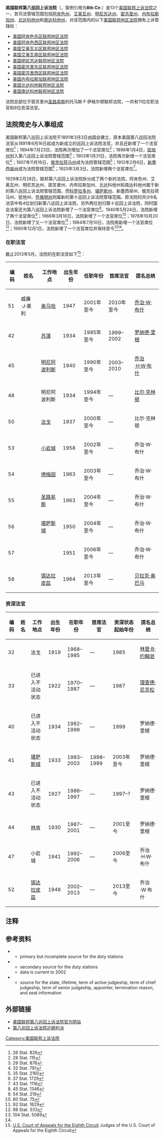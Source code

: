 {{noteTA
|G1=USState
|G2=美國總統
}}
{{Infobox U.S. court of appeals
|circuit name = 美国联邦第八巡回上诉法院
|abbrev = 8th Cir.
|appeals from = 阿肯色东区
|appeals from2 = 阿肯色西区
|appeals from3 = 艾奥瓦北区
|appeals from4 = 艾奥瓦南区
|appeals from5 = 明尼苏达
|appeals from6 = 密苏里东区
|appeals from7 = 密苏里西区
|appeals from8 = 内布拉斯加
|appeals from9 = 北达科他
|appeals from10 = 南达科他
|location = {{USA}}[[密苏里州|密苏里州]][[圣路易斯|圣路易斯]]
|map image name = Eagleton Courthouse.JPG
|map image width = 180px
|map image caption = {{link-en|托马斯·F·伊格尔顿联邦法院|Thomas F. Eagleton United States Courthouse}}
|seal = US-CourtOfAppeals-8thCircuit-Seal.png
|seal size = 130
|chief judge = {{link-en|威廉·J·莱利|William J. Riley}}
|active judges = 11
|senior judges = 8
|established = 1891年3月3日<ref name="history">[http://www.fjc.gov/history/home.nsf/page/courts_coa_circuit_08.html History of the Federal Judiciary]U.S. Court of Appeals for the Eighth Circuit</ref>
|official site = http://www.ca8.uscourts.gov/
}}

'''美国联邦第八巡回上诉法院'''（{{lang-en|United States Court of Appeals for the Eighth Circuit}}，案例引用为'''8th Cir.'''）是13个[[美国联邦上诉法院|美国联邦上诉法院]]之一，其司法管辖范围包括[[阿肯色州|阿肯色州]]、[[艾奥瓦州|艾奥瓦州]]、[[明尼苏达州|明尼苏达州]]、[[密苏里州|密苏里州]]、[[内布拉斯加州|内布拉斯加州]]、[[北达科他州|北达科他州]]和[[南达科他州|南达科他州]]，对该范围内的以下[[美国联邦地区法院|美国联邦地区法院]]拥有上诉管辖权：
* [[美国阿肯色东区联邦地区法院|美国阿肯色东区联邦地区法院]]
* [[美国阿肯色西区联邦地区法院|美国阿肯色西区联邦地区法院]]
* [[美国艾奥瓦北区联邦地区法院|美国艾奥瓦北区联邦地区法院]]
* [[美国艾奥瓦南区联邦地区法院|美国艾奥瓦南区联邦地区法院]]
* [[美国明尼苏达联邦地区法院|美国明尼苏达联邦地区法院]]
* [[美国密苏里东区联邦地区法院|美国密苏里东区联邦地区法院]]
* [[美国密苏里西区联邦地区法院|美国密苏里西区联邦地区法院]]
* [[美国内布拉斯加联邦地区法院|美国内布拉斯加联邦地区法院]]
* [[美国北达科他联邦地区法院|美国北达科他联邦地区法院]]
* [[美国南达科他联邦地区法院|美国南达科他联邦地区法院]]

法院总部位于密苏里州[[圣路易斯|圣路易斯]]的托马斯·F·伊格尔顿联邦法院，一共有11位在职法官和8位资深法官。

==法院简史与人事组成==
美国联邦第八巡回上诉法院于1891年3月3日由国会建立，原本美国第八巡回法院法官从1891年6月16日起成为新成立的巡回上诉法院法官，并且还新增了一个法官席位<ref group="注">26 Stat. 826</ref>；1894年7月23日，法院再次增加了一个法官席位<ref group="注">28 Stat. 115</ref>；1896年1月4日，[[犹他州|犹他州]]划入第八巡回上诉法院管辖范围<ref group="注">29 Stat. 876</ref>；1903年1月31日，法院再次新增一个法官席位<ref group="注">32 Stat. 791</ref>；1907年11月16日，[[俄克拉荷马州|俄克拉荷马州]]成为法院管辖范围<ref group="注">35 Stat. 2160</ref>；1912年2月6日，[[新墨西哥州|新墨西哥州]]成为法院管辖范围<ref group="注">37 Stat. 1729</ref>；1925年3月3日，法院新增两个法官席位<ref group="注">43 Stat. 1116</ref>。

1929年2月28日，联邦第八巡回上诉法院拆分成了两个新的法院，阿肯色州、艾奥瓦州、明尼苏达州、密苏里州、内布拉斯加州、北达科他州和南达科他州属于新的第八巡回上诉法院管辖范围，而[[科罗拉多州|科罗拉多州]]、[[堪萨斯州|堪萨斯州]]、新墨西哥州、俄克拉荷马州、犹他州、[[怀俄明州|怀俄明州]]则属新的第十巡回上诉法院管辖范围。原法院的共计6名法官中有4位划归新第八巡回上诉法院，另外两位划归第十巡回上诉法院，同时国会法案还为第八巡回上诉法院新增了一个法官席位<ref group="注">45 Stat. 1346</ref>。1940年5月24日，法院新增了两个法官席位<ref group="注">54 Stat. 219</ref>；1966年3月18日，法院新增了一个法官席位<ref group="注">80 Stat. 75</ref>；1978年10月20日，法院新增了又一个法官席位<ref group="注">92 Stat. 1629</ref>；1984年7月10日，法院再新增一个法官席位<ref group="注">98 Stat. 333</ref>；1990年12月1日，法院新增了一个法官席位并保持至今<ref group="注">104 Stat. 5089</ref><ref name="history" />。

===在职法官===
截止2013年5月，法院的在职法官如下<ref>[http://www.fjc.gov/servlet/nGetCourt?cid=15&order=c&ctype=ac&instate=08 U.S. Court of Appeals for the Eighth Circuit] {{webarchive|url=https://web.archive.org/web/20121002160603/http://www.fjc.gov/servlet/nGetCourt?cid=15&order=c&ctype=ac&instate=08 |date=2012-10-02 }}Judges of the U.S. Court of Appeals for the Eighth Circuit</ref>：

{| class=wikitable
|-
! 编码
! 姓名
! 工作地点
! 出生年份
! 任职年份
! 首席法官
! 提名总统
|-
|51
|威廉·J·莱利
|[[奥马哈_(内布拉斯加州)|奥马哈]]
|1947
|2001年至今
|2010年至今
|[[乔治·W·布什|乔治·W·布什]]
|-
| 42
| {{link-en|罗杰·李兰德·乌尔曼|Roger Leland Wollman}}
| [[苏瀑|苏瀑]]
| 1934
| 1985年至今
| 1999–2002
| [[罗纳德·里根|罗纳德·里根]]
|-
| 45
| {{link-en|詹姆斯·B·洛肯|James B. Loken}}
| [[明尼阿波利斯|明尼阿波利斯]]
| 1940
| 1990年至今
| 2003–2010
| [[乔治·H·W·布什|乔治·H·W·布什]]
|-
| 48
| {{link-en|戴安娜·E·墨菲|Diana E. Murphy}}
| 明尼阿波利斯
| 1934
| 1994年至今
| —
| [[比尔·克林顿|比尔·克林顿]]
|-
| 50
| {{link-en|科米特·爱德华·拜尔|Kermit Edward Bye}}
| [[法戈_(北达科他州)|法戈]]
| 1937
| 2000年至今
| —
| 比尔·克林顿
|-
| 53
| {{link-en|拉文斯坦·史密斯|Lavenski Smith}}
| [[小岩城_(阿肯色州)|小岩城]]
| 1958
| 2002年至今
| —
| 乔治·W·布什
|-
| 54
| {{link-en|史蒂文·科洛顿|Steven Colloton}}
| [[德梅因|德梅因]]
| 1963
| 2003年至今
| —
| 乔治·W·布什
|-
| 55
| {{link-en|雷蒙德·格鲁恩德|Raymond W. Gruender}}
| [[圣路易斯_(密苏里州)|圣路易斯]]
| 1963
| 2004年至今
| —
| 乔治·W·布什
|-
| 56
| {{link-en|威廉·杜恩·本顿|William Duane Benton}}
| [[堪萨斯城_(密苏里州)|堪萨斯城]]
| 1950
| 2004年至今
| —
| 乔治·W·布什
|-
| 57
| {{link-en|波比·谢柏德|Bobby E. Shepherd}}
| {{link-en|埃尔多拉多 (阿肯色州)|El Dorado, Arkansas|埃尔多拉多}}
| 1951
| 2006年至今
| —
| 乔治·W·布什
|-
| 58
| {{link-en|简·路易斯·凯利|Jane Louise Kelly}}
| [[锡达拉皮兹|锡达拉皮兹]]
| 1964
| 2013年至今
| —
| [[贝拉克·奥巴马|贝拉克·奥巴马]]
|}

===资深法官===
{| class=wikitable
|- valign=bottom
! 编码
! 姓名
! 工作地点
! 出生年份
! 在职年份
! 首席法官
! 资深状态起始年份
! 提名总统
|-
| 32
| {{link-en|迈伦·H·布莱特|Myron H. Bright}}
| 法戈
| 1919
| 1968–1985
| —
| 1985
| [[林登·B·约翰逊|林登·B·约翰逊]]
|-
| 33
| {{link-en|唐纳德·罗伊·罗斯|Donald Roe Ross}}
| 已进入不活动状态
| 1922
| 1970–1987
| —
| 1987
| [[理查德·尼克松|理查德·尼克松]]
|-
| 40
| {{link-en|乔治·加德纳·法格|George Gardner Fagg}}
| 已进入不活动状态
| 1934
| 1982–1999
| —
| 1999
| 罗纳德·里根
|-
| 41
| {{link-en|帕斯科·鲍曼二世|Pasco Bowman II}}
| [[堪萨斯城_(密苏里州)|堪萨斯城]]
| 1933
| 1983–2003
| 1998–1999
| 2003年至今
| 罗纳德·里根
|-
| 43
| {{link-en|弗兰克·J·玛吉尔|Frank J. Magill}}
| 已进入不活动状态
| 1927
| 1986–1997
| —
| 1997–?
| 罗纳德·里根
|-
| 44
| {{link-en|克拉伦斯·阿伦·比姆|Clarence Arlen Beam}}
| [[林肯_(内布拉斯加州)|林肯]]
| 1930
| 1987–2001
| —
| 2001至今
| 罗纳德·里根
|-
| 47
| {{link-en|莫里斯·S·阿诺德|Morris S. Arnold}}
| 小岩城
| 1941
| 1992–2006
| —
| 2006至今
| 乔治·H·W·布什
|-
| 52
| {{link-en|迈克尔·约瑟夫·梅洛伊|Michael Joseph Melloy}}
| [[锡达拉皮兹|锡达拉皮兹]]
| 1948
| 2002–2013
| —
| 2013至今
| 乔治·W·布什
|}

==注释==
{{reflist|group="注"|2}}

==参考资料==
{{reflist|2}}
*{{cite web
 |url         = https://lawclerks.ao.uscourts.gov/web/jobSearch
 |title       = Standard Search
 |work        = Federal Law Clerk Information System
 |accessdate  = June 10, 2005
 |deadurl     = yes
 |archiveurl  = https://web.archive.org/web/20051021220038/https://lawclerks.ao.uscourts.gov/web/jobSearch
 |archivedate = 2005年10月21日
}}
** primary but incomplete source for the duty stations
*{{cite web
 |url         = http://www.utexas.edu/law/depts/career/downloads/judicial_listing.html
 |title       = Instructions for Judicial Directory
 |work        = Website of the University of Texas Law School
 |accessdate  = July 4, 2005
 |archiveurl  = https://web.archive.org/web/20051111193332/http://www.utexas.edu/law/depts/career/downloads/judicial_listing.html
 |archivedate = 2005年11月11日
 |deadurl     = yes
}}
** secondary source for the duty stations
** data is current to 2002
*{{cite web
 |url         = http://www.fjc.gov/history/home.nsf/usca_08_frm?OpenFrameSet
 |title       = U. S. Court of Appeals for the Eighth Circuit
 |work        = Official website of the Federal Judicial Center
 |accessdate  = June 10, 2005
 |archiveurl  = https://web.archive.org/web/20050502185439/http://www.fjc.gov/history/home.nsf/usca_08_frm?OpenFrameSet
 |archivedate = 2005年5月2日
 |deadurl     = yes
}}
** source for the state, lifetime, term of active judgeship, term of chief judgeship, term of senior judgeship, appointer, termination reason, and seat information

==外部链接==
*[http://www.ca8.uscourts.gov 美国联邦第八巡回上诉法院官方网站]
*[http://caselaw.lp.findlaw.com/scripts/getcase.pl?court=8th&navby=year&year=recent 第八巡回上诉法院近期判决]

{{USCourtsOfAppeals|state=collapsed}}
{{United States judiciaries|state=collapsed}}

[[Category:美国联邦上诉法院|Category:美国联邦上诉法院]]